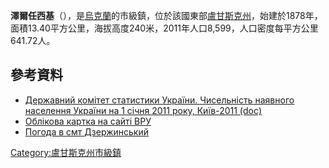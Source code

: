 {{No footnotes|time=2015-09-16T14:49:36+00:00}}
{{coord|48|2|23|N|39|26|24|E|scale:30000|display=title}}

'''澤爾任西基'''（{{lang-uk|Любимівка}}），是[[烏克蘭|烏克蘭]]的市級鎮，位於該國東部[[盧甘斯克州|盧甘斯克州]]，始建於1878年，面積13.40平方公里，海拔高度240米，2011年人口8,599，人口密度每平方公里641.72人。

==參考資料==
*[https://web.archive.org/web/20121010205321/http://stat6.stat.lviv.ua/PXWEB2007/ukr/publ/2011/chnas.zip Державний комітет статистики України. Чисельність наявного населення України на 1 січня 2011 року, Київ-2011 (doc)]
* [https://web.archive.org/web/20070930230604/http://gska2.rada.gov.ua/pls/z7502/A005?rdat1=21.05.2007&rf7571=18999 Облікова картка на сайті ВРУ]
* [http://weather.in.ua/ua/lyganskaja/6649 Погода в смт Дзержинський] {{Wayback|url=http://weather.in.ua/ua/lyganskaja/6649 |date=20111220001658 }}

{{DEFAULTSORT:Любимівка (Ровеньківська міська рада)}}
[[Category:盧甘斯克州市級鎮|Category:盧甘斯克州市級鎮]]


{{Luhansk-geo-stub}}